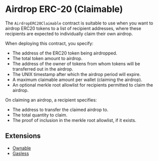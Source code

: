 # Airdrop ERC-20 (Claimable)

The `AirdropERC20Claimable` contract is suitable to use when you want to airdrop ERC20 tokens to a list of recipient addresses, where these recipients are expected to individually claim their own airdrop.

When deploying this contract, you specify:

- The address of the ERC20 token being airdropped.
- The total token amount to airdrop.
- The address of the owner of tokens from whom tokens will be transferred out in the airdrop.
- The UNIX timestamp after which the airdrop period will expire.
- A maximum claimable amount per wallet (claiming the airdrop).
- An optional merkle root allowlist for recipients permitted to claim the airdrop.

On claiming an airdrop, a recipient specifies:

- The address to transfer the claimed airdrop to.
- The total quantity to claim.
- The proof of inclusion in the merkle root allowlist, if it exists.

## Extensions

- [Ownable](/contracts/build/extensions/general/Ownable)
- [Gasless](/contracts/build/extensions)

